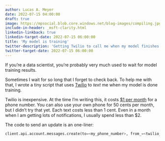 ```yaml
---
author: Lucas A. Meyer
date: 2022-07-15 04:00:00
draft: true
image: https://mpsocial.blob.core.windows.net/blog-images/compiling.jpg
include-in-header: _msft-clarity.html
linkedin-linkback: true
linkedin-target-date: 2022-07-15 06:00:00
title: 'My model is training'
twitter-description: 'Getting Twilio to call me when my model finishes training'
twitter-target-date: 2022-07-15 06:00:00
---
```


If you're a data scientist, you're probably very much used to wait for model training results.

Sometimes I wait for so long that I forget to check back. To help me with that, I wrote a tiny script that uses [Twilio](https://www.twilio.com) to _text_ me when my model is done training. 

Twilio is inexpensive. At the time I'm writing this, it costs [$1 per month](https://www.twilio.com/sms/pricing/us) for a phone number. You can also use your own phone for 50 cents per month, but I didn't try that yet. Each text costs less than 1 cent. Even in a month when I am getting lots of notifications, I usually spend less than $2.

The code to send an update is an one-liner:     

```python
client.api.account.messages.create(to=<my_phone_number>, from_=<twilio_number>, body="Done!")
```

